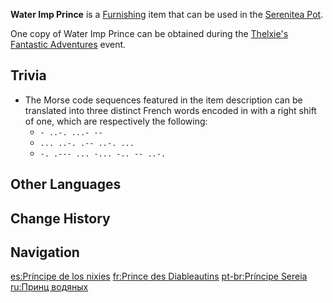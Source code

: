 {{About|the Furnishing item|the quest-exclusive NPC|Thelxie}}
{{Furnishing Infobox
|id             = 373178
|image          = Item Water Imp Prince.png
|category       = Landscape
|subcategory    = Special Object
|quality        = 4
|adeptal_energy = 90
|load           = 400
|reduced_load   = 400
|description    = A prince who lives in the azure depths who steps forth to lend aid to those in trouble.<br>"- ..-.&nbsp;...- --"<br>"... ..-. .-- ..-.&nbsp;..."<br>"-. .---&nbsp;... -... -.. -- ..-."
|mention        = Thelxie
|source1        = [[Thelxie's Fantastic Adventures]]
|limited        = 1
|event          = Thelxie's Fantastic Adventures
}}
'''Water Imp Prince''' is a [[Furnishing]] item that can be used in the [[Serenitea Pot]].

One copy of Water Imp Prince can be obtained during the [[Thelxie's Fantastic Adventures]] event.

==Trivia==
* The Morse code sequences featured in the item description can be translated into three distinct French words encoded in {{w|Caesar cipher}} with a right shift of one, which are respectively the following:
** <code>- ..-. ...- --</code> {{fr|Seul|Alone}}
** <code>... ..-. .-- ..-. ...</code> {{fr|Rêver|to dream}}
** <code>-. .--- ... -... -.. -- ..-.</code> {{fr|Miracle|Miracle}}

==Other Languages==
{{Other Languages
|en      = Water Imp Prince
|zhs     = 「水妖王子」
|zhs_rm  = "Shuǐyāo Wángzǐ"
|zht     = 「水妖王子」
|zht_rm  = "Shuǐyāo Wángzǐ"
|zh_tl   = "Water Imp Prince"
|ja      = 「水妖王子」
|ja_rm   = "Suiyou Ouji"
|ja_tl   = "Water Imp Prince"
|ko      = 「물 님프 왕자」
|ko_rm   = 
|ko_tl   = 
|es      = Príncipe de los nixies
|es_tl   = Prince of the {{w|Nixie_(folklore)|Nixies}}
|fr      = Prince des Diableautins
|fr_tl   = Water Imp Prince
|ru      = Принц водяных
|ru_tl   = {{w|Vodyanoy}} Prince
|th      = "องค์ชายอิมป์น้ำ"
|th_rm   = "Ong Chai Im Nam"
|th_tl   = "Water Imp Prince"
|vi      = Hoàng Tử Thủy Yêu
|vi_tl   = Water Imp Prince
|de      = „Prinz der Wasser-Unholde“
|de_tl   = "Prince of the Water Fiends"
|id      = Pangeran Siluman Air
|id_tl   = Water Spirit Prince
|pt      = Príncipe Sereia
|pt_tl   = 
|tr      = Su İfriti Prensi
|tr_tl   = 
|it      = Principe dei folletti dell'acqua
|it_tl   = 
}}

==Change History==
{{Change History|4.2}}

==Navigation==
{{Furnishing Navbox|exterior}}

[[es:Príncipe de los nixies]]
[[fr:Prince des Diableautins]]
[[pt-br:Príncipe Sereia]]
[[ru:Принц водяных]]